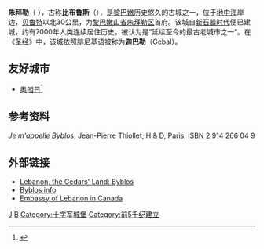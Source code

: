 {{Infobox settlement
| name                    = 朱拜勒
| native_name             = 
| other_name              = Jbeil
| native_name_lang        = ara<!-- ISO 639-2 code: "fr" for French, "ara" for Arabic -->
| settlement_type         = 朱拜勒
| image_skyline           =The_harbor_in_the_old_city_of_Byblos,_Lebanon.jpg
| image_alt               =byblos
|imagesize              = 350px
| image_caption           = 朱拜勒港口
| pushpin_map             = Lebanon
| pushpin_label_position  =
| pushpin_map_alt         = Map showing the location of Byblos within Lebanon
| pushpin_map_caption     = Location within Lebanon
| coordinates             = {{coord|34|07|25|N|35|39|04|E|type:city|display=inline,title}}
| coordinates_footnotes   =
| subdivision_type        = 國家
| subdivision_name        = {{LBN}}
| subdivision_type1       = 省份
| subdivision_name1       = {{link-en|凱塞爾旺福圖-朱拜勒省|Keserwan-Jbeil Governorate}}
| subdivision_type2       = 區
| subdivision_name2       = [[朱拜勒縣|朱拜勒縣]]
| established_title       = <!-- Founded -->
| established_date        =
| founder                 =
| leader_party            =
| leader_title            =
| leader_name             =
| area_total_km2          = 5
| area_metro_km2          = 17
| population_total        = 40000
| population_metro        = 100000
| population_note         =
| timezone1               = [[Eastern_European_Time|EET]]
| utc_offset1             = +2
| timezone1_DST           = [[Eastern_European_Summer_Time|EEST]]
| utc_offset1_DST         = +3
| postal_code_type        = Postal code
| postal_code             =
| area_code_type          = 
| area_code               = 
|footnotes              = {{designation list | embed=yes
   | designation1 = WHS
   | designation1_offname =  朱拜勒
   | designation1_date = 1984 <small>(第8屆)</small>
   | designation1_type = 文化
   | designation1_criteria = iii、iv、vi
   | designation1_number = [https://whc.unesco.org/en/list/295 295]
   | designation1_free1name = 國家
   | designation1_free1value = {{LBN}}
   | designation1_free2name = 地區
   | designation1_free2value = 阿拉伯地區
}}
|blank_name             =
|blank_info             =
|blank1_name            =
|blank1_info            =
|website                =
}}
'''朱拜勒'''（{{lang-ar|'''جبيل'''}} ），古称'''比布鲁斯'''（{{lang-el|'''Βύβλος'''}}），是[[黎巴嫩|黎巴嫩]]历史悠久的古城之一，位于[[地中海|地中海]]岸边，[[贝鲁特|贝鲁特]]以北30公里，为[[黎巴嫩山省|黎巴嫩山省]][[朱拜勒区|朱拜勒区]]首府。该城自[[新石器时代|新石器时代]]便已建城，约有7000年人类连续居住历史，被认为是“延续至今的最古老城市之一”。在《[[圣经|圣经]]》中，该城依照[[腓尼基语|腓尼基语]]被称为'''迦巴勒'''（Gebal）。

==友好城市==
* {{FRA}} [[奥朗日|奥朗日]]<ref>{{Cite web|url=https://www.ville-orange.fr/rubrique10.html|title=LES JUMELAGES|accessdate=2020-10-21|editor=ville d'Orange|language=fr|website=ville-orange.fr|archive-date=2021-01-18|archive-url=https://web.archive.org/web/20210118112547/https://www.ville-orange.fr/rubrique10.html|dead-url=no}}</ref>

== 参考资料 ==

''Je m'appelle Byblos'', Jean-Pierre Thiollet, H & D, Paris, ISBN 2 914 266 04 9

==外部链接==
* [http://tyros.leb.net/byblos Lebanon, the Cedars' Land: Byblos] {{Wayback|url=http://tyros.leb.net/byblos |date=20190909205743 }}
* [http://www.middleeast.com/byblos.htm Byblos info] {{Wayback|url=http://www.middleeast.com/byblos.htm |date=20181003090947 }}
* [http://www.lebanonembassy.ca/eng/byblos.php Embassy of Lebanon in Canada] {{Wayback|url=http://www.lebanonembassy.ca/eng/byblos.php |date=20061010041100 }}

{{Authority control}}
[[Category:黎巴嫩城市|J]]
[[Category:黎巴嫩世界遺產|B]]
[[Category:十字军城堡|Category:十字军城堡]]
[[Category:前5千纪建立|Category:前5千纪建立]]
